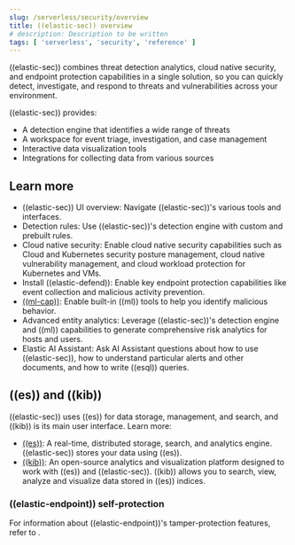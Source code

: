 ```yaml
---
slug: /serverless/security/overview
title: ((elastic-sec)) overview
# description: Description to be written
tags: [ 'serverless', 'security', 'reference' ]
---
```

 
<DocBadge template="technical preview" />
<div id="es-overview"></div>

((elastic-sec)) combines threat detection analytics, cloud native security, and endpoint protection capabilities in a single solution, so you can quickly detect, investigate, and respond to threats and vulnerabilities across your environment.

((elastic-sec)) provides:

* A detection engine that identifies a wide range of threats
* A workspace for event triage, investigation, and case management
* Interactive data visualization tools 
* Integrations for collecting data from various sources

<div id="siem-integration"></div>

## Learn more

* <DocLink slug="/serverless/security/security-ui">((elastic-sec)) UI overview</DocLink>: Navigate ((elastic-sec))'s various tools and interfaces.
* <DocLink slug="/serverless/security/about-rules">Detection rules</DocLink>: Use ((elastic-sec))'s detection engine with custom and prebuilt rules.
* <DocLink slug="/serverless/security/cloud-native-security-overview">Cloud native security</DocLink>: Enable cloud native security capabilities such as Cloud and Kubernetes security posture management, cloud native vulnerability management, and cloud workload protection for Kubernetes and VMs.
* <DocLink slug="/serverless/security/install-edr">Install ((elastic-defend))</DocLink>: Enable key endpoint protection capabilities like event collection and malicious activity prevention.
* [((ml-cap))](https://www.elastic.co/products/stack/machine-learning): Enable built-in ((ml)) tools to help you identify malicious behavior.
* <DocLink slug="/serverless/security/advanced-entity-analytics">Advanced entity analytics</DocLink>: Leverage ((elastic-sec))'s detection engine and ((ml)) capabilities to generate comprehensive risk analytics for hosts and users.
* <DocLink slug="/serverless/security/ai-assistant">Elastic AI Assistant</DocLink>: Ask AI Assistant questions about how to use ((elastic-sec)), how to understand particular alerts and other documents, and how to write ((esql)) queries.

<div id="elastic-search-and-kibana"></div>

## ((es)) and ((kib))

((elastic-sec)) uses ((es)) for data storage, management, and search, and ((kib)) is its main user interface. Learn more:

* [((es))](https://www.elastic.co/products/elasticsearch): A real-time,
distributed storage, search, and analytics engine. ((elastic-sec)) stores your data using ((es)).
* [((kib))](https://www.elastic.co/products/kibana): An open-source analytics and
visualization platform designed to work with ((es)) and ((elastic-sec)). ((kib)) allows you to search,
view, analyze and visualize data stored in ((es)) indices.

<div id="self-protection"></div>

### ((elastic-endpoint)) self-protection

For information about ((elastic-endpoint))'s tamper-protection features, refer to <DocLink slug="/serverless/security/endpoint-self-protection" />.
